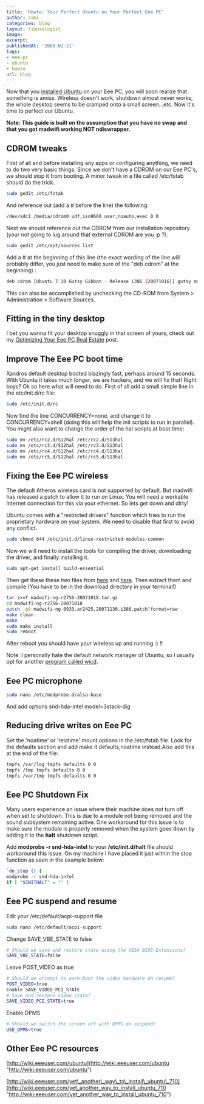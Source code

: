 ```yaml
---
title: 'Howto: Your Perfect Ubuntu on Your Perfect Eee PC'
author: rami
categories: blog 
layout: linuxologist
image:
excerpt:
publishedAt: '2008-02-21'
tags:
- eee-pc
- ubuntu
- howto
url: blog
---
```


Now that you [installed Ubuntu](/2008/02/11/howto-install-ubuntu-on-your-eee-pc) on your Eee PC, you will soon realize that something is amiss. Wireless doesn't work, shutdown almost never works, the whole desktop seems to be cramped onto a small screen...etc. Now it's time to perfect our Ubuntu.

**Note: This guide is built on the assumption that you have no swap and that you got madwifi working NOT ndiswrapper.**

## CDROM tweaks

First of all and before installing any apps or configuring anything, we need to do two very basic things. Since we don't have a CDROM on our Eee PC's, we should stop it from booting. A minor tweak in a file called /etc/fstab should do the trick. 

```bash
sudo gedit /etc/fstab 
```

And reference out (add a # before the line) the following: 

```bash
/dev/sdc1 /media/cdrom0 udf,iso9660 user,noauto,exec 0 0
```

Next we should reference out the CDROM from our installation repository (your not going to lug around that external CDROM are you :p ?).

```bash
sudo gedit /etc/apt/sources.list
```

Add a # at the beginning of this line (the exact wording of the line will probably differ, you just need to make sure of the "deb cdrom" at the beginning) :
  
```bash
deb cdrom [Ubuntu 7.10 Gutsy Gibbon - Release i386 (20071016)] gutsy main restricted
```

This can also be accomplished by unchecking the CD-ROM from System > Administration > Software Sources.

## Fitting in the tiny desktop

I bet you wanna fit your desktop snuggly in that screen of yours, check out my [Optimizing Your Eee PC Real Estate](/2008/03/07/howto-optimize-your-eee-pc-screen-real-estate) post.

## Improve The Eee PC boot time

Xandros default desktop booted blazingly fast, perhaps around 15 seconds. With Ubuntu it takes much longer, we are hackers, and we will fix that! Right boys? Ok so here what will need to do. First of all add a small simple line in the etc/init.d/rc file:


```bash
sudo /etc/init.d/rc
```

Now find the line CONCURRENCY=none, and change it to CONCURRENCY=shell (doing this will help the init scripts to run in parallel). You might also want to change the order of the hal scripts at boot time:


```bash
sudo mv /etc/rc2.d/S12hal /etc/rc2.d/S13hal  
sudo mv /etc/rc3.d/S12hal /etc/rc3.d/S13hal  
sudo mv /etc/rc4.d/S12hal /etc/rc4.d/S13hal  
sudo mv /etc/rc5.d/S12hal /etc/rc5.d/S13hal
```

## Fixing the Eee PC wireless

The default Atheros wireless card is not supported by default. But madwifi has released a patch to allow it to run on Linux. You will need a workable Internet connection for this via your ethernet. So lets get down and dirty!

Ubuntu comes with a "restricted drivers" function which tries to run the proprietary hardware on your system. We need to disable that first to avoid any conflict.

```bash
sudo chmod 644 /etc/init.d/linux-restricted-modules-common
```

Now we will need to install the tools for compiling the driver, downloading the driver, and finally installing it.

```bash
sudo apt-get install build-essential  
```

Then get these these two files from [here](http://snapshots.madwifi.org/madwifi-ng/madwifi-ng-r2756-20071018.tar.gz "here") and [here](http://madwifi.org/attachment/ticket/1679/madwifi-ng-0933.ar2425.20071130.i386.patch?format=raw "here"). Then extract them and compile (You have to be in the download directory in your terminal!)

```bash
tar zxvf madwifi-ng-r2756-20071018.tar.gz  
cd madwifi-ng-r2756-20071018  
patch -p0 madwifi-ng-0933.ar2425.20071130.i386.patch?format=raw  
make clean  
make  
sudo make install  
sudo reboot
```

After reboot you should have your wireless up and running :) !!

Note: I personally hate the default network manager of Ubuntu, so I usually opt for another [program called wicd](/2007/12/06/wicd-the-solution-for-all-your-linux-wireless-woes).

## Eee PC microphone


```bash
sudo nano /etc/modprobe.d/alsa-base
```

And add options snd-hda-intel model=3stack-dig

## Reducing drive writes on Eee PC

Set the 'noatime' or 'relatime' mount options in the /etc/fstab file. 
Look for the defaults section and add make it defaults,noatime instead.Also add this at the end of the file:

```bash
tmpfs /var/log tmpfs defaults 0 0 
tmpfs /tmp tmpfs defaults 0 0 
tmpfs /var/tmp tmpfs defaults 0 0
```

## Eee PC Shutdown Fix

Many users experience an issue where their machine does not turn off when set to shutdown. This is due to a module not being removed and the sound subsystem remaining active. One workaround for this issue is to make sure the module is properly removed when the system goes down by adding it to the **halt** shutdown script.

Add **modprobe -r snd-hda-intel** to your **/etc/init.d/halt** file should workaround this issue. On my machine I have placed it just within the stop function as seen in the example below:

```bash
`do_stop () {  
modprobe -r snd-hda-intel  
if [ "$INITHALT" = "" ]  
```

## Eee PC suspend and resume

Edit your /etc/default/acpi-support file

```bash
sudo nano /etc/default/acpi-support
```

Change SAVE_VBE_STATE to false

```bash
# Should we save and restore state using the VESA BIOS Extensions?  
SAVE_VBE_STATE=false
```

Leave POST_VIDEO as true

```bash
# Should we attempt to warm-boot the video hardware on resume?  
POST_VIDEO=true
Enable SAVE_VIDEO_PCI_STATE
# Save and restore video state?  
SAVE_VIDEO_PCI_STATE=true
```

Enable DPMS

```bash
# Should we switch the screen off with DPMS on suspend?  
USE_DPMS=true
```

## Other Eee PC resources

[http://wiki.eeeuser.com/ubuntu](http://wiki.eeeuser.com/ubuntu "http://wiki.eeeuser.com/ubuntu")

[http://wiki.eeeuser.com/yet\_another\_way\_to\_install\_ubuntu\_710](http://wiki.eeeuser.com/yet_another_way_to_install_ubuntu_710 "http://wiki.eeeuser.com/yet_another_way_to_install_ubuntu_710")
